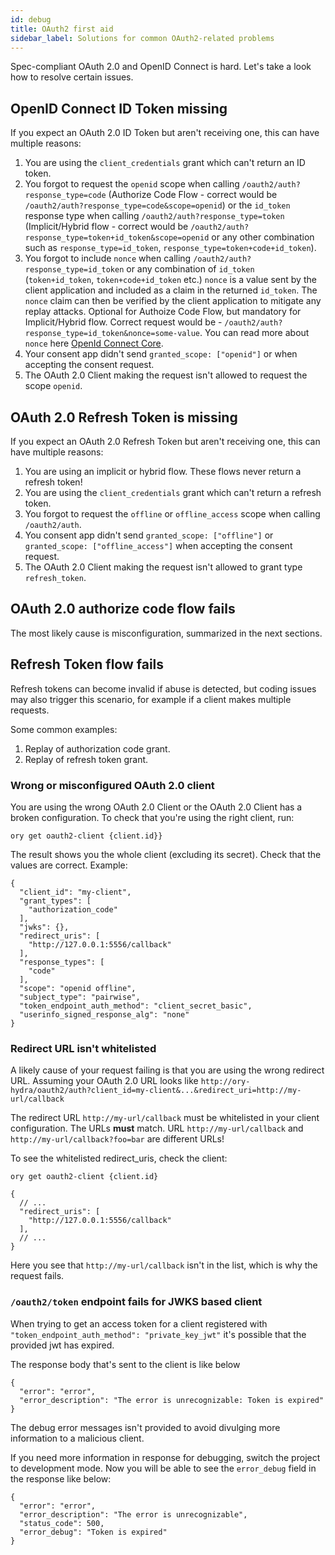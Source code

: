 ```yaml
---
id: debug
title: OAuth2 first aid
sidebar_label: Solutions for common OAuth2-related problems
---
```


Spec-compliant OAuth 2.0 and OpenID Connect is hard. Let's take a look how to resolve certain issues.

## OpenID Connect ID Token missing

If you expect an OAuth 2.0 ID Token but aren't receiving one, this can have multiple reasons:

1. You are using the `client_credentials` grant which can't return an ID token.
2. You forgot to request the `openid` scope when calling `/oauth2/auth?response_type=code` (Authorize Code Flow - correct would be
   `/oauth2/auth?response_type=code&scope=openid`) or the `id_token` response type when calling `/oauth2/auth?response_type=token`
   (Implicit/Hybrid flow - correct would be `/oauth2/auth?response_type=token+id_token&scope=openid` or any other combination such
   as `response_type=id_token`, `response_type=token+code+id_token`).
3. You forgot to include `nonce` when calling `/oauth2/auth?response_type=id_token` or any combination of `id_token`
   (`token+id_token`, `token+code+id_token` etc.) `nonce` is a value sent by the client application and included as a claim in the
   returned `id_token`. The `nonce` claim can then be verified by the client application to mitigate any replay attacks. Optional
   for Authoize Code Flow, but mandatory for Implicit/Hybrid flow. Correct request would be -
   `/oauth2/auth?response_type=id_token&nonce=some-value`. You can read more about `nonce` here
   [OpenId Connect Core](https://openid.net/specs/openid-connect-core-1_0.html#NonceNotes).
4. Your consent app didn't send `granted_scope: ["openid"]` or when accepting the consent request.
5. The OAuth 2.0 Client making the request isn't allowed to request the scope `openid`.

## OAuth 2.0 Refresh Token is missing

If you expect an OAuth 2.0 Refresh Token but aren't receiving one, this can have multiple reasons:

1. You are using an implicit or hybrid flow. These flows never return a refresh token!
2. You are using the `client_credentials` grant which can't return a refresh token.
3. You forgot to request the `offline` or `offline_access` scope when calling `/oauth2/auth`.
4. You consent app didn't send `granted_scope: ["offline"]` or `granted_scope: ["offline_access"]` when accepting the consent
   request.
5. The OAuth 2.0 Client making the request isn't allowed to grant type `refresh_token`.

## OAuth 2.0 authorize code flow fails

The most likely cause is misconfiguration, summarized in the next sections.

## Refresh Token flow fails

Refresh tokens can become invalid if abuse is detected, but coding issues may also trigger this scenario, for example if a client
makes multiple requests.

Some common examples:

1.  Replay of authorization code grant.
2.  Replay of refresh token grant.

### Wrong or misconfigured OAuth 2.0 client

You are using the wrong OAuth 2.0 Client or the OAuth 2.0 Client has a broken configuration. To check that you're using the right
client, run:

```
ory get oauth2-client {client.id}}
```

The result shows you the whole client (excluding its secret). Check that the values are correct. Example:

```
{
  "client_id": "my-client",
  "grant_types": [
    "authorization_code"
  ],
  "jwks": {},
  "redirect_uris": [
    "http://127.0.0.1:5556/callback"
  ],
  "response_types": [
    "code"
  ],
  "scope": "openid offline",
  "subject_type": "pairwise",
  "token_endpoint_auth_method": "client_secret_basic",
  "userinfo_signed_response_alg": "none"
}
```

### Redirect URL isn't whitelisted

A likely cause of your request failing is that you are using the wrong redirect URL. Assuming your OAuth 2.0 URL looks like
`http://ory-hydra/oauth2/auth?client_id=my-client&...&redirect_uri=http://my-url/callback`

The redirect URL `http://my-url/callback` must be whitelisted in your client configuration. The URLs **must** match. URL
`http://my-url/callback` and `http://my-url/callback?foo=bar` are different URLs!

To see the whitelisted redirect_uris, check the client:

```shell
ory get oauth2-client {client.id}

{
  // ...
  "redirect_uris": [
    "http://127.0.0.1:5556/callback"
  ],
  // ...
}
```

Here you see that `http://my-url/callback` isn't in the list, which is why the request fails.

### `/oauth2/token` endpoint fails for JWKS based client

When trying to get an access token for a client registered with `"token_endpoint_auth_method": "private_key_jwt"` it's possible
that the provided jwt has expired.

The response body that's sent to the client is like below

```
{
  "error": "error",
  "error_description": "The error is unrecognizable: Token is expired"
}
```

The debug error messages isn't provided to avoid divulging more information to a malicious client.

If you need more information in response for debugging, switch the project to development mode.
Now you will be able to see the `error_debug` field in the response like below:

```
{
  "error": "error",
  "error_description": "The error is unrecognizable",
  "status_code": 500,
  "error_debug": "Token is expired"
}
```
